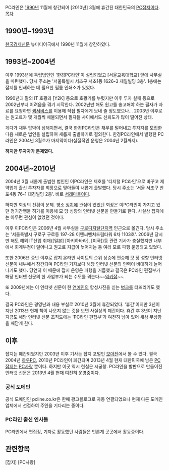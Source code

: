 PC라인은 [[1990년]] 11월에 창간되어 [2010년] 3월에 휴간된 대한민국의 [[PC]][[잡지]]이다.
[[목차]]
== 1990년~1993년 ==
[[한국경제신문]] 뉴미디어국에서 1990년 11월에 창간하였다.
== 1993년~2004년 ==
이후 1993년에 독립법인인 '한경PC라인'이 설립되었고 [서울교육대학교] 앞에 사무실을 마련했다. 당시 주소는 '서울특별시 서초구 서초1동 1626-3 제일빌딩 3층'. 1층에는 잡지를 인쇄하는 데 필요한 필름 인쇄소가 있었다.

1990년대 말의 IT 호황과 [Y2K] 등으로 호황기를 누렸지만 이후 투자 실패 등으로 2002년부터 어려움을 겪기 시작한다. 2002년만 해도 원고를 송고해야 하는 필자가 자료를 요청하면 [[퀵서비스]]를 이용해 직접 필자에게 보내 줄 정도였으나... 2003년 이후로는 원고료가 몇 개월씩 체불되면서 필자들 사이에서도 신뢰도가 많이 떨어진 상태.

게다가 채무 압박이 심해지면서, 결국 한경PC라인은 채무를 털어내고 투자자를 모집한 다음 새로운 법인을 설립하여 새롭게 출발하기로 결의한다. 한경PC라인에서 발행한 PC라인은 2004년 3월호가 마지막이다(실질적인 운영은 2004년 2월까지).

'''하지만 투자자가 문제였다.'''
== 2004년~2010년 ==
2004년 3월 새롭게 출범한 법인인 이PC라인은 제호를 '디지털 PC라인'으로 바꾸고 제약업계 출신 투자자를 회장으로 맞아들여 새롭게 출발했다. 당시 주소는 '서울 서초구 반포4동 76-1 대경빌딩 2층'. 바로 [[서래마을]]이다.

하지만 회장의 전횡이 문제. 평소 [[정치]]에 관심이 있었던 회장은 이PC라인이 가지고 있던 정기간행물 허가를 이용해 모 당 성향의 인터넷 신문을 만들기로 한다. 사실상 잡지에는 아무런 관심이 없었던 것이다.

이후 이PC라인은 2006년 4월 사무실을 [[구로디지털단지역]] 인근으로 옮긴다. 당시 주소는 '서울특별시 구로구 구로동 197-28 이앤씨벤처드림타워 6차 1103호'. 2006년 당시만 해도 해외 IT산업 취재([일본] [아키하바라], [미국])등 관련 기사가 충실했지만 내부에서 회계부정이 일어나고 원고료 지급이 늦어지는 등 여러 모로 파행 운영되고 있었다.

또한 2006년 중반 이후로 잡지 온라인 사이트의 순위 상승에 편승해 모 당 성향 인터넷 신문이 내부에서 창간되며 PC라인 기자보다 해당 인터넷 신문의 인력이 비대하게 늘어나기도 했다. 당연히 이 때문에 잡지 운영은 파행을 거듭했고 결국은 PC라인 편집부가 해당 인터넷 신문의 한 사업부가 되는 수모를 겪는다~~[[역키잡]]~~.

또 2009년에는 이 인터넷 신문이 한 [[연예인]]의 합성사진을 싣는 [[병크]]를 터뜨리기도 했다.

결국 PC라인은 경영난과 내용 부실로 2010년 3월에 휴간되었다. '휴간'이지만 3년이 지난 2013년 현재 책이 나오지 않는 것을 보면 사실상의 폐간이다. 휴간 후 3년이 지난 지금도 해당 인터넷 신문 조직도에는 'PC라인 편집부'가 여전히 남아 있어 새삼 무상함을 깨닫게 한다.
== 이후 ==
잡지는 폐간되었지만 2003년 이후 기사는 잡지 포털인 [http://www.moazine.com 모아진]에서 볼 수 있다.
결국 2004년 [[하우PC]], 2010년 PC라인이 폐간되며 2013년 4월 현재 대한민국에 남은 [[PC]][[잡지]]는 [[PC사랑]] 뿐이다. 하지만 이곳 역시 현실은 시궁창.
PC라인을 발판으로 만들어진 인터넷 신문은 2013년 4월 현재 여전히 운영중이다.
=== 공식 도메인 ===
공식 도메인인 pcline.co.kr은 한때 광고블로그로 자동 연결되었으나 현재 다른 도메인 업체에서 선점하여 주인을 기다리는 중이다.
=== PC라인 출신 인사들 ===
PC라인에서 편집장, 기자로 활동했던 사람들은 언론계 곳곳에서 활동중이다.
== 관련항목 ==
[잡지]
[PC사랑]
